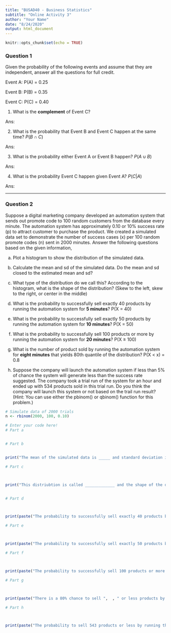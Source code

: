 ```yaml
---
title: "BUSAD40 - Business Statistics"
subtitle: "Online Activity 3"
author: "Your Name"
date: "8/24/2020"
output: html_document
---
```


```r
knitr::opts_chunk$set(echo = TRUE)
```

### Question 1

Given the probability of the following events and assume that they are independent, answer all the questions for full credit.

Event A: P(A) = 0.25 

Event B: P(B) = 0.35

Event C: P(C) = 0.40


1. What is the **complement** of Event C?

Ans: 

2. What is the probability that Event B and Event C happen at the same time? $P(B \cap C)$

Ans: 

3. What is the probability either Event A or Event B happen? $P(A \cup B)$

Ans: 

4. What is the probability Event C happen given Event A? $P(C|A)$

Ans: 


***

### Question 2

Suppose a digital marketing company developed an automation system that sends out promote code to 100 random customers from the database every minute. The automation system has approximately 0.10 or 10% success rate (p) to attract customer to purchase the product. We created a simulated data set to demonstrate the number of success cases (x) per 100 random promote codes (n) sent in 2000 minutes. Answer the following questions based on the given information,

a. Plot a histogram to show the distribution of the simulated data.

b. Calculate the mean and sd of the simulated data. Do the mean and sd closed to the estimated mean and sd? 

c. What type of the distribution do we call this?  According to the histogram, what is the shape of the distribution? (Skew to the left, skew to the right, or center in the middle) 

d. What is the probability to successfully sell exactly 40 products by running the automation system for **5 minutes**? P(X = 40)

e. What is the probability to successfully sell exactly 50 products by running the automation system for **10 minutes**? P(X = 50)

f. What is the probability to successfully sell 100 products or more by running the automation system for **20 minutes**? P(X $\geq$ 100)

g. What is the number of product sold by running the automation system for **eight minutes** that yields 80th quantile of the distribution? P(X < x) = 0.8

h. Suppose the company will launch the automation system if less than 5% of chance the system will generate less than the success rate suggested. The company took a trial run of the system for an hour and ended up with 534 products sold in this trial run. Do you think the company will launch this system or not based on the trail run result?
(Hint: You can use either the pbinom() or qbinom() function for this problem.)

```r
# Simulate data of 2000 trials
n <- rbinom(2000, 100, 0.10)

# Enter your code here!
# Part a


# Part b


print("The mean of the simulated data is _____ and standard deviation is _____.  If using the binomial distribution definition, the mean of the distribution should be _____ and standard deviation is _____.")

# Part c



print("This distriubtion is called _____________ and the shape of the data distribution of the product sales is ______________")


# Part d



print(paste("The probability to successfully sell exactly 40 products by running the automation system for 5 minutes ", ))

# Part e



print(paste("The probability to successfully sell exactly 50 products by running the automation system for 10 minutes ", ))

# Part f



print(paste("The probability to successfully sell 100 products or more by running the automation system for 20 minutes ", ))

# Part g



print(paste("There is a 80% chance to sell ",  , " or less products by running the automation system for 8 minutes."))

# Part h



print(paste("The probability to sell 543 products or less by running the automation system for an hour is ",  , ".  Based on this probability, the company will (approve / not approve) the new promotion system."))

```
